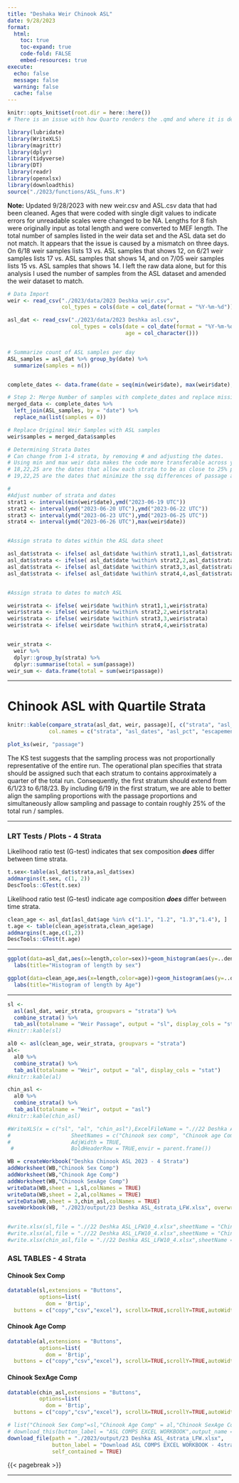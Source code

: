 ```yaml
---
title: "Deshaka Weir Chinook ASL"
date: 9/28/2023
format:
  html:
    toc: true
    toc-expand: true
    code-fold: FALSE
    embed-resources: true
execute:
  echo: false
  message: false
  warning: false
  cache: false
---
```


```r
knitr::opts_knit$set(root.dir = here::here())
# There is an issue with how Quarto renders the .qmd and where it is defining the directory. I currently do not know the proper solution but adding in the here() function seems to allow it to run properly. Ideally, the .qmd file lives in the rmd/qmd folder in DeshkaWeir > 2023 > rmd/qmd and the document would use the project directory that is in DeshkaWeir / DeshkaWeir.Rproj.  The function above "here()" seemingly makes that happen, but when you use getwd() within this document it states the working directory is H:/R/DeshkaWeir/2023/rmd, which it should not be and should ideally remain relative to the R project. 
```

```r
library(lubridate)
library(WriteXLS)
library(magrittr)
library(dplyr)
library(tidyverse)
library(DT)
library(readr)
library(openxlsx)
library(downloadthis)
source("./2023/functions/ASL_funs.R")

```

**Note:** Updated 9/28/2023 with new weir.csv and ASL.csv data that had been cleaned. Ages that were coded with single digit values to indicate errors for unreadable scales were changed to be NA. Lengths for 8 fish were originally input as total length and were converted to MEF length. The total number of samples listed in the weir data set and the ASL data set do not match. It appears that the issue is caused by a mismatch on three days. On 6/18 weir samples lists 13 vs. ASL samples that shows 12, on 6/21 weir samples lists 17 vs. ASL samples that shows 14, and on 7/05 weir samples lists 15 vs. ASL samples that shows 14. I left the raw data alone, but for this analysis I used the number of samples from the ASL dataset and amended the weir dataset to match. 

```r
# Data Import
weir <- read_csv("./2023/data/2023 Deshka weir.csv",
                 col_types = cols(date = col_date(format = "%Y-%m-%d")))

asl_dat <- read_csv("./2023/data/2023 Deshka asl.csv",
                    col_types = cols(date = col_date(format = "%Y-%m-%d"),
                                     age = col_character()))


# Summarize count of ASL samples per day
ASL_samples = asl_dat %>% group_by(date) %>%
  summarize(samples = n())


complete_dates <- data.frame(date = seq(min(weir$date), max(weir$date), by = "day"))

# Step 2: Merge Number of samples with complete_dates and replace missing values with zeros
merged_data <- complete_dates %>%
  left_join(ASL_samples, by = "date") %>%
  replace_na(list(samples = 0))

# Replace Original Weir Samples with ASL samples 
weir$samples = merged_data$samples

```

```r
# Determining Strata Dates
# Can change from 1-4 strata, by removing # and adjusting the dates.
# Using min and max weir data makes the code more transferable across years and rivers
# 18,22,25 are the dates that allow each strata to be as close to 25% passage as possible. Calculated using the sum of squares difference of strata passage percent. 
# 19,22,25 are the dates that minimize the ssq differences of passage and samples simultaneously. As well as the dates for minimizing the ssq for just samples alone. 

# 
#Adjust number of strata and dates
strat1 <- interval(min(weir$date),ymd("2023-06-19 UTC"))
strat2 <- interval(ymd("2023-06-20 UTC"),ymd("2023-06-22 UTC"))
strat3 <- interval(ymd("2023-06-23 UTC"),ymd("2023-06-25 UTC"))
strat4 <- interval(ymd("2023-06-26 UTC"),max(weir$date))


#Assign strata to dates within the ASL data sheet

asl_dat$strata <- ifelse( asl_dat$date %within% strat1,1,asl_dat$strata)
asl_dat$strata <- ifelse( asl_dat$date %within% strat2,2,asl_dat$strata)
asl_dat$strata <- ifelse( asl_dat$date %within% strat3,3,asl_dat$strata)
asl_dat$strata <- ifelse( asl_dat$date %within% strat4,4,asl_dat$strata)


#Assign strata to dates to match ASL

weir$strata <- ifelse( weir$date %within% strat1,1,weir$strata)
weir$strata <- ifelse( weir$date %within% strat2,2,weir$strata)
weir$strata <- ifelse( weir$date %within% strat3,3,weir$strata)
weir$strata <- ifelse( weir$date %within% strat4,4,weir$strata)


weir_strata <- 
  weir %>%
  dplyr::group_by(strata) %>%
  dplyr::summarise(total = sum(passage))
weir_sum <- data.frame(total = sum(weir$passage))
```

------------------------------------------------------------------------

# Chinook ASL with Quartile Strata

```r
knitr::kable(compare_strata(asl_dat, weir, passage)[, c("strata", "asl_dates", "asl_pct", "total_dates", "total_pct")], 
             col.names = c("strata", "asl_dates", "asl_pct", "escapement_dates", "escapement_pct"))
```

```r
plot_ks(weir, "passage")
```

The KS test suggests that the sampling process was not proportionally representative of the entire run. The operational plan specifies that strata should be assigned such that each stratum to contains approximately a quarter of the total run. Consequently, the first stratum should extend from 6/1/23 to 6/18/23. By including 6/19 in the first stratum, we are able to better align the sampling proportions with the passage proportions and simultaneously allow sampling and passage to contain roughly 25% of the total run / samples.

------------------------------------------------------------------------

### LRT Tests / Plots - 4 Strata

Likelihood ratio test (G-test) indicates that sex composition ***does*** differ between time strata.

```r
t.sex<-table(asl_dat$strata,asl_dat$sex)
addmargins(t.sex, c(1, 2))
DescTools::GTest(t.sex)
```

Likelihood ratio test (G-test) indicate age composition ***does*** differ between time strata.

```r
clean_age <- asl_dat[asl_dat$age %in% c("1.1", "1.2", "1.3","1.4"), ]
t.age <- table(clean_age$strata,clean_age$age)
addmargins(t.age,c(1,2))
DescTools::GTest(t.age)
```

------------------------------------------------------------------------

```r
ggplot(data=asl_dat,aes(x=length,color=sex))+geom_histogram(aes(y=..density..),bins = 25,position = "identity",alpha=.1)+geom_density(alpha=.2)+scale_x_continuous(breaks=seq(300,1000,100))+
  labs(title="Histogram of length by sex")
```

```r
ggplot(data=clean_age,aes(x=length,color=age))+geom_histogram(aes(y=..density..),bins = 25,position = "identity",alpha=.1)+geom_density(alpha=.2)+scale_x_continuous(breaks=seq(300,1000,100))+
  labs(title="Histogram of length by Age")
```

------------------------------------------------------------------------

```r
sl <- 
  asl(asl_dat, weir_strata, groupvars = "strata") %>% 
  combine_strata() %>% 
  tab_asl(totalname = "Weir Passage", output = "sl", display_cols = "stat")
#knitr::kable(sl)
```

```r
al0 <- asl(clean_age, weir_strata, groupvars = "strata")
al<- 
  al0 %>% 
  combine_strata() %>%
  tab_asl(totalname = "Weir", output = "al", display_cols = "stat")
#knitr::kable(al)
```

```r
chin_asl <- 
  al0 %>%
  combine_strata() %>% 
  tab_asl(totalname = "Weir", output = "asl") 
#knitr::kable(chin_asl)
```

```r

#WriteXLS(x = c("sl", "al", "chin_asl"),ExcelFileName = ".//22 Deshka ASL_LFW10_4.xlsx",
#                   SheetNames = c("Chinook sex comp", "Chinook age Comp", "Chinook agesex comp"),
#                   AdjWidth = TRUE,
 #                  BoldHeaderRow = TRUE,envir = parent.frame())

WB = createWorkbook("Deshka Chinook ASL 2023 - 4 Strata")
addWorksheet(WB,"Chinook Sex Comp")
addWorksheet(WB,"Chinook Age Comp")
addWorksheet(WB,"Chinook SexAge Comp")
writeData(WB,sheet = 1,sl,colNames = TRUE)
writeData(WB,sheet = 2,al,colNames = TRUE)
writeData(WB,sheet = 3,chin_asl,colNames = TRUE)
saveWorkbook(WB, "./2023/output/23 Deshka ASL_4strata_LFW.xlsx", overwrite = TRUE)


#write.xlsx(sl,file = ".//22 Deshka ASL_LFW10_4.xlsx",sheetName = "Chinook Sex Comp",colNames = TRUE)
#write.xlsx(al,file = ".//22 Deshka ASL_LFW10_4.xlsx",sheetName = "Chinook Age Comp",append = TRUE)
#write.xlsx(chin_asl,file = ".//22 Deshka ASL_LFW10_4.xlsx",sheetName = "Chinook AgeSex Comp",append = TRUE)

```

### ASL TABLES - 4 Strata

::: panel-tabset
#### Chinook Sex Comp

```r

datatable(sl,extensions = "Buttons",
          options=list(
            dom = 'Brtip',
  buttons = c("copy","csv","excel"), scrollX=TRUE,scrollY=TRUE,autoWidth = FALSE))
```

#### Chinook Age Comp

```r
datatable(al,extensions = "Buttons",
          options=list(
            dom = 'Brtip',
  buttons = c("copy","csv","excel"), scrollX=TRUE,scrollY=TRUE,autoWidth = FALSE))
```

#### Chinook SexAge Comp

```r
datatable(chin_asl,extensions = "Buttons",
          options=list(
            dom = 'Brtip',
  buttons = c("copy","csv","excel"), scrollX=TRUE,scrollY=TRUE,autoWidth = FALSE,pageLength=20))
```
:::

```r
# list("Chinook Sex Comp"=sl,"Chinook Age Comp" = al,"Chinook SexAge Comp"=chin_asl)%>%
# download_this(button_label = "ASL COMPS EXCEL WORKBOOK",output_name = ,output_extension = ".xlsx",self_contained = TRUE)
download_file(path = "./2023/output/23 Deshka ASL_4strata_LFW.xlsx",
              button_label = "Download ASL COMPS EXCEL WORKBOOK - 4strata",
              self_contained = TRUE)

```

{{< pagebreak >}}

------------------------------------------------------------------------